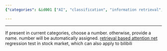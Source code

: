```yaml
---
{"categories": &id001 ["AI", "classification", "information retrieval", "stub"], "category": "Dynamic Classification Systems", "date": "2022-01-30 18:26:56", "description": "This article discusses a dynamic classification system that assigns numerical values to categories and employs a retrieval-based attention network, such as the RETRO model, for regression tests in fields like the stock market or platforms like bilibili. This innovative approach offers potential benefits in various industries by enabling more accurate predictions and analysis based on real-time data.", "tags": *id001, "title": "Dynamic Classification System"}

---
```


------
If present in current categories, choose a number.
otherwise, provide a name. number will be automatically assigned.
[retrieval based attention net](https://github.com/lucidrains/RETRO-pytorch)
regression test in stock market, which can also apply to bilibili
